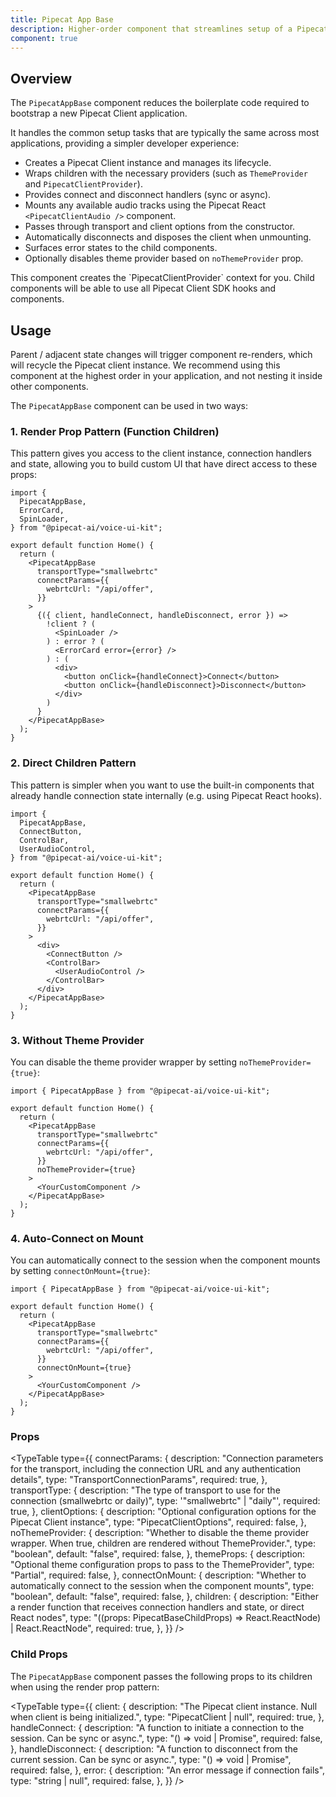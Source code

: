 ```yaml
---
title: Pipecat App Base
description: Higher-order component that streamlines setup of a Pipecat Client instance.
component: true
---
```


## Overview

The `PipecatAppBase` component reduces the boilerplate code required to bootstrap a new Pipecat Client application.

It handles the common setup tasks that are typically the same across most applications, providing a simpler developer experience:

- Creates a Pipecat Client instance and manages its lifecycle.
- Wraps children with the necessary providers (such as `ThemeProvider` and `PipecatClientProvider`).
- Provides connect and disconnect handlers (sync or async).
- Mounts any available audio tracks using the Pipecat React `<PipecatClientAudio />` component.
- Passes through transport and client options from the constructor.
- Automatically disconnects and disposes the client when unmounting.
- Surfaces error states to the child components.
- Optionally disables theme provider based on `noThemeProvider` prop.

<Callout>
  This component creates the `PipecatClientProvider` context for you. Child
  components will be able to use all Pipecat Client SDK hooks and components.
</Callout>

## Usage

<Callout type="warning">
  Parent / adjacent state changes will trigger component re-renders, which will recycle the Pipecat client instance.
  We recommend using this component at the highest order in your application, and not nesting it inside other components.
</Callout>

The `PipecatAppBase` component can be used in two ways:

### 1. Render Prop Pattern (Function Children)

This pattern gives you access to the client instance, connection handlers and state, allowing you to build custom UI that have direct access to these props:

```tsx
import {
  PipecatAppBase,
  ErrorCard,
  SpinLoader,
} from "@pipecat-ai/voice-ui-kit";

export default function Home() {
  return (
    <PipecatAppBase
      transportType="smallwebrtc"
      connectParams={{
        webrtcUrl: "/api/offer",
      }}
    >
      {({ client, handleConnect, handleDisconnect, error }) =>
        !client ? (
          <SpinLoader />
        ) : error ? (
          <ErrorCard error={error} />
        ) : (
          <div>
            <button onClick={handleConnect}>Connect</button>
            <button onClick={handleDisconnect}>Disconnect</button>
          </div>
        )
      }
    </PipecatAppBase>
  );
}
```

### 2. Direct Children Pattern

This pattern is simpler when you want to use the built-in components that already handle connection state internally (e.g. using Pipecat React hooks).

```tsx
import {
  PipecatAppBase,
  ConnectButton,
  ControlBar,
  UserAudioControl,
} from "@pipecat-ai/voice-ui-kit";

export default function Home() {
  return (
    <PipecatAppBase
      transportType="smallwebrtc"
      connectParams={{
        webrtcUrl: "/api/offer",
      }}
    >
      <div>
        <ConnectButton />
        <ControlBar>
          <UserAudioControl />
        </ControlBar>
      </div>
    </PipecatAppBase>
  );
}
```

### 3. Without Theme Provider

You can disable the theme provider wrapper by setting `noThemeProvider={true}`:

```tsx
import { PipecatAppBase } from "@pipecat-ai/voice-ui-kit";

export default function Home() {
  return (
    <PipecatAppBase
      transportType="smallwebrtc"
      connectParams={{
        webrtcUrl: "/api/offer",
      }}
      noThemeProvider={true}
    >
      <YourCustomComponent />
    </PipecatAppBase>
  );
}
```

### 4. Auto-Connect on Mount

You can automatically connect to the session when the component mounts by setting `connectOnMount={true}`:

```tsx
import { PipecatAppBase } from "@pipecat-ai/voice-ui-kit";

export default function Home() {
  return (
    <PipecatAppBase
      transportType="smallwebrtc"
      connectParams={{
        webrtcUrl: "/api/offer",
      }}
      connectOnMount={true}
    >
      <YourCustomComponent />
    </PipecatAppBase>
  );
}
```

### Props

<TypeTable
  type={{
    connectParams: {
      description:
        "Connection parameters for the transport, including the connection URL and any authentication details",
      type: "TransportConnectionParams",
      required: true,
    },
    transportType: {
      description:
        "The type of transport to use for the connection (smallwebrtc or daily)",
      type: '"smallwebrtc" | "daily"',
      required: true,
    },
    clientOptions: {
      description:
        "Optional configuration options for the Pipecat Client instance",
      type: "PipecatClientOptions",
      required: false,
    },
    noThemeProvider: {
      description:
        "Whether to disable the theme provider wrapper. When true, children are rendered without ThemeProvider.",
      type: "boolean",
      default: "false",
      required: false,
    },
    themeProps: {
      description:
        "Optional theme configuration props to pass to the ThemeProvider",
      type: "Partial<ThemeProviderProps>",
      required: false,
    },
    connectOnMount: {
      description:
        "Whether to automatically connect to the session when the component mounts",
      type: "boolean",
      default: "false",
      required: false,
    },
    children: {
      description:
        "Either a render function that receives connection handlers and state, or direct React nodes",
      type: "((props: PipecatBaseChildProps) => React.ReactNode) | React.ReactNode",
      required: true,
    },
  }}
/>

### Child Props

The `PipecatAppBase` component passes the following props to its children when using the render prop pattern:

<TypeTable
  type={{
    client: {
      description:
        "The Pipecat client instance. Null when client is being initialized.",
      type: "PipecatClient | null",
      required: true,
    },
    handleConnect: {
      description:
        "A function to initiate a connection to the session. Can be sync or async.",
      type: "() => void | Promise<void>",
      required: false,
    },
    handleDisconnect: {
      description:
        "A function to disconnect from the current session. Can be sync or async.",
      type: "() => void | Promise<void>",
      required: false,
    },
    error: {
      description: "An error message if connection fails",
      type: "string | null",
      required: false,
    },
  }}
/>
